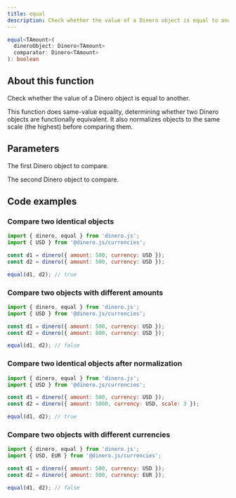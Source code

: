 ```yaml
---
title: equal
description: Check whether the value of a Dinero object is equal to another.
---
```


<Signature>

```ts
equal<TAmount>(
  dineroObject: Dinero<TAmount>
  comparator: Dinero<TAmount>
): boolean
```

</Signature>

## About this function

Check whether the value of a Dinero object is equal to another.

This function does same-value equality, determining whether two Dinero objects are functionally equivalent. It also normalizes objects to the same scale (the highest) before comparing them.

## Parameters

<Parameters>

<Parameter name="dineroObject" type="Dinero<TAmount>" required={true}>

The first Dinero object to compare.

</Parameter>

<Parameter name="comparator" type="Dinero<TAmount>" required={true}>

The second Dinero object to compare.

</Parameter>

</Parameters>

## Code examples

### Compare two identical objects

```js
import { dinero, equal } from 'dinero.js';
import { USD } from '@dinero.js/currencies';

const d1 = dinero({ amount: 500, currency: USD });
const d2 = dinero({ amount: 500, currency: USD });

equal(d1, d2); // true
```

### Compare two objects with different amounts

```js
import { dinero, equal } from 'dinero.js';
import { USD } from '@dinero.js/currencies';

const d1 = dinero({ amount: 500, currency: USD });
const d2 = dinero({ amount: 800, currency: USD });

equal(d1, d2); // false
```

### Compare two identical objects after normalization

```js
import { dinero, equal } from 'dinero.js';
import { USD } from '@dinero.js/currencies';

const d1 = dinero({ amount: 500, currency: USD });
const d2 = dinero({ amount: 5000, currency: USD, scale: 3 });

equal(d1, d2); // true
```

### Compare two objects with different currencies

```js
import { dinero, equal } from 'dinero.js';
import { USD, EUR } from '@dinero.js/currencies';

const d1 = dinero({ amount: 500, currency: USD });
const d2 = dinero({ amount: 500, currency: EUR });

equal(d1, d2); // false
```
